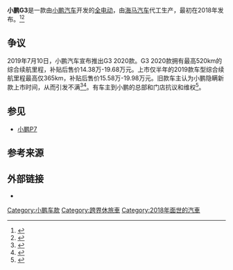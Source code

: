 {{Infobox automobile
| image = XPENG G3 002.jpg
| name = 小鹏G3
| manufacturer = [[小鹏汽车|小鹏汽车]]
| aka = 
| production = 2018至今
| assembly = *{{CHN}}[[河南省|河南省]][[鄭州市|鄭州市]]（[[海马汽车|海马汽车]]代工）
*{{CHN}}[[廣東省|廣東省]][[肇慶市|肇慶市]]<ref>{{cite|url=https://zhuanlan.zhihu.com/p/158037555|title=深入揭秘小鹏G3汽车肇庆工厂|website=知乎}}</ref>
| class = {{tsl|en|Compact SUV|紧凑型SUV|}}
| body_style = 5门[[运动型多用途车|运动型多用途车]]
| wheelbase = {{convert|2625|mm|in|1|abbr=on}}
| length = {{convert|4450|mm|in|1|abbr=on}}
| width = {{convert|1820|mm|in|1|abbr=on}}
| height = {{convert|1610|mm|in|1|abbr=on}}
| weight = {{convert|1578-1637|kg|0|abbr=on}}
| battery = 50.5 / 65.5 [[千瓦·時|千瓦·時]] [[锂离子电池|锂离子电池]]
| range = {{tsl|en|New European Driving Cycle||NEDC}} {{convert|460|km}} / {{convert|520|km}}
| motor = 永磁同步电机
| related = 
| sp = uk
}}

'''小鹏G3'''是一款由[[小鹏汽车|小鹏汽车]]开发的[[電動汽車|全电动]]{{tsl|en|Compact SUV|紧凑型SUV|}}，由[[海马汽车|海马汽车]]代工生产，最初在2018年发布。<ref>{{cite news |last1=Sarkar |first1=Abhijit |title=Xpeng contract out to Haima for production of their G3 SUV |url=http://www.driversmagazine.com/xpeng-contract-haima-production-g3-suv/ |accessdate=2019-05-28 |work=Drivers Magazine |date=2018-02-12 |language=en }}{{Dead link}}</ref><ref>{{Cite web|title=【小鹏汽车G3参数配置表】_小鹏汽车_小鹏汽车G3配置_价格单_汽车之家|url=https://car.autohome.com.cn/config/series/4489.html#pvareaid=3454437|work=汽车之家|accessdate=2020-08-24|archive-date=2019-07-11|archive-url=https://web.archive.org/web/20190711155358/https://car.autohome.com.cn/config/series/4489.html#pvareaid=3454437|dead-url=no}}</ref>

== 争议 ==
2019年7月10日，小鹏汽车宣布推出G3 2020款。G3 2020款拥有最高520km的综合续航里程，补贴后售价14.38万-19.68万元。上市仅半年的2019款车型综合续航里程最高仅365km，补贴后售价15.58万-19.98万元。旧款车主认为小鹏隐瞒新款上市时间，从而引发不满<ref>{{cite news |author1=罗世浩 |date=2019-07-16 |title=小鹏危机启示录：新能源汽车信任将崩塌？ |url=https://36kr.com/p/5225881 |accessdate=2019-07-24 |work=[[36氪|36氪]] |archive-date=2019-07-24 |archive-url=https://web.archive.org/web/20190724150740/https://36kr.com/p/5225881 |dead-url=no }}</ref><ref>{{cite news |author1=黄珮 |url=https://cj.sina.com.cn/articles/view/2137950223/7f6e880f01900iypf |title=小鹏汽车遭遇信任危机！补救措施能否挽回“鹏友”的心？ |accessdate=2019-07-24 |work=[[人民日报|人民日报]]中国能源报 |archive-date=2019-07-24 |archive-url=https://web.archive.org/web/20190724150738/https://cj.sina.com.cn/articles/view/2137950223/7f6e880f01900iypf |dead-url=no }}</ref>。有车主到小鹏的总部和门店抗议和维权<ref>{{cite news |author1=魏帅 |title=小鹏汽车口碑崩塌：道歉补偿，车主仍坚持退车退钱 |url=http://www.bjnews.com.cn/auto/2019/07/16/604027.html?agt=15422 |accessdate=2019-07-24 |work=[[新京报|新京报]] |date=2019-07-16 |archive-date=2022-04-14 |archive-url=https://web.archive.org/web/20220414191418/http://www.bjnews.com.cn/auto/2019/07/16/604027.html?agt=15422 }}</ref>。

== 参见 ==
* [[小鹏P7|小鹏P7]]

== 参考来源 ==
{{reflist}}

== 外部链接 ==
{{Commons category|Xpeng G3}}
*{{official website}}

{{小鹏汽车}}
[[Category:小鹏车款|Category:小鹏车款]]
[[Category:跨界休旅車|Category:跨界休旅車]]
[[Category:2018年面世的汽車|Category:2018年面世的汽車]]

{{Car-stub}}